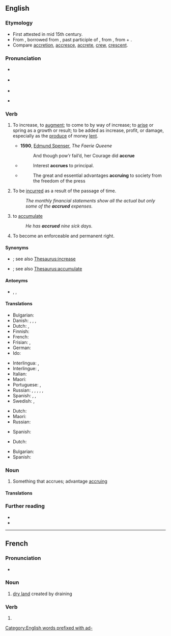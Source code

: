 ==English==
{{was wotd|2008|October|10}}
{{wikipedia}}

===Etymology===
{{PIE root|en|ḱer}}
* First attested in mid 15th century.
* From {{inh|en|enm|acrewen}}, borrowed from {{bor|en|fro|acreue|acreüe}}, past participle of {{m|fro|accreistre||to increase}}, from {{der|en|la|accrēsco||increase}}, from {{m|la|ad||in addition}} + {{m|la|crēscō||to grow}}.
* Compare [[accretion]], [[accresce]], [[accrete]], [[crew]], [[crescent]].

===Pronunciation===
* {{a|UK}} {{IPA|en|/əˈkɹuː/}}
* {{a|US}} {{IPA|en|/ə.ˈkɹu/}}
* {{audio|en|en-us-accrue.ogg|Audio (US)}}
* {{audio|en|en-au-accrue.ogg|Audio (AU)}}
*: {{rhymes|en|uː}}

===Verb===
{{en-verb|accru}}

# {{lb|en|intransitive}} To increase, to [[augment]]; to come to by way of increase; to [[arise]] or spring as a growth or result; to be added as increase, profit, or damage, especially as the [[produce]] of money [[lent]].
#* '''1590''', [[w:Edmund Spenser|Edmund Spenser]], ''The Faerie Queene''
#*: And though pow’r fail’d, her Courage did '''accrue'''
#*  {{rfdatek|en|Abbott}}
#*: Interest '''accrues''' to principal.
#* {{rfdatek|en|Junius}}
#*: The great and essential advantages '''accruing''' to society from the freedom of the press
# {{lb|en|intransitive|accounting}} To be [[incurred]] as a result of the passage of time.
#: ''The monthly financial statements show all the actual but only some of the '''accrued''' expenses.''
# {{lb|en|transitive}} to [[accumulate]]
#: ''He has '''accrued''' nine sick days.''
# {{lb|en|intransitive|legal}} To become an enforceable and permanent right.

====Synonyms====
* {{sense|increase}} {{l|en|rise}}; see also [[Thesaurus:increase]]
* {{sense|accumulate}} {{l|en|add up}}; see also [[Thesaurus:accumulate]]

====Antonyms====
* {{sense|accounting}} {{l|en|amortize}}<!-- to ''decrease'' over time, rather than ''increase'' -->, {{l|en|defer}}, {{l|en|prepay}}

====Translations====
{{trans-top|increase}}
* Bulgarian: {{t+|bg|нараствам}}
* Danish: {{t|da|opsamle}}, {{t+|da|indsamle}}, {{t|da|tilfalde}}, {{t|da|påløbe}}
* Dutch: {{t+|nl|verhogen}}, {{t+|nl|groeien}}
* Finnish: {{t+|fi|kasvaa}}
* French: {{t+|fr|accroître}}
* Frisian: {{t|fy|krije}}, {{t|fy|groeien}}
* German: {{t+|de|anfallen}}
* Ido: {{t+|io|amaseskar}}
{{trans-mid}}
* Interlingua: {{t|ia|accrescer}}, {{t|ia|accumular}}
* Interlingue: {{t|ie|acrescer}}, {{t|ie|augmentar se}}
* Italian: {{t+|it|accrescersi}}
* Maori: {{t|mi|hua}}
* Portuguese: {{t+|pt|acrescer}}, {{t+|pt|acumular}}
* Russian: {{t|ru|прираста́ть|impf}}, {{t+|ru|прирасти́|pf}}, {{t+|ru|добавля́ться|impf}}, {{t+|ru|доба́виться|pf}}, {{t+|ru|нараста́ть|impf}}, {{t+|ru|нарасти́|pf}}
* Spanish: {{t+|es|acrecentar}}, {{t+|es|acumular}}, {{t+|es|aumentar}}
* Swedish: {{t+|sv|öka}}, {{t|sv|växa till}}
{{trans-bottom}}

{{trans-top|to be incurred as a result of the passage of time}}
* Dutch: {{t|nl|accumuleren}}
* Maori: {{t|mi|hua}}
* Russian: {{t+|ru|начислять}}
{{trans-mid}}
* Spanish: {{t+|es|devengar}}
{{trans-bottom}}

{{trans-top|to accumulate}}
* Dutch: {{t|nl|accumuleren}}
{{trans-mid}}
{{trans-bottom}}

{{trans-top|to become an enforceable and permanent right}}
* Bulgarian: {{t|bg|полагам се}}
* Spanish: {{t+|es|adquirir}}
{{trans-mid}}
{{trans-bottom}}

===Noun===
{{en-noun}}

# {{lb|en|obsolete}} Something that accrues; advantage [[accruing]]

====Translations==== 
{{trans-top|something that accrues}}

{{trans-mid}}
{{trans-bottom}}

===Further reading===
* {{R:OneLook}}
* {{R:Etymonline}}

[[Category:English words prefixed with ad-]]

----

==French==

===Pronunciation===
* {{fr-IPA}}

===Noun===
{{fr-noun|f}}

# [[dry land]] created by draining

===Verb===
{{head|fr|past participle form}}

# {{feminine singular past participle of|fr|accroître|nocat=1}}